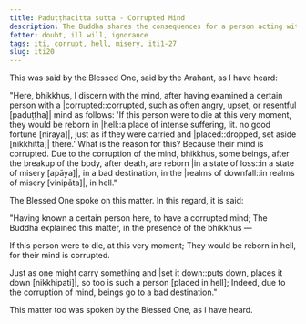 ```yaml
---
title: Paduṭṭhacitta sutta - Corrupted Mind
description: The Buddha shares the consequences for a person acting with a corrupted mind based on his direct knowledge.
fetter: doubt, ill will, ignorance
tags: iti, corrupt, hell, misery, iti1-27
slug: iti20
---
```


This was said by the Blessed One, said by the Arahant, as I have heard:

"Here, bhikkhus, I discern with the mind, after having examined a certain person with a |corrupted::corrupted, such as often angry, upset, or resentful [paduṭṭha]| mind as follows: 'If this person were to die at this very moment, they would be reborn in |hell::a place of intense suffering, lit. no good fortune [niraya]|, just as if they were carried and |placed::dropped, set aside [nikkhitta]| there.' What is the reason for this? Because their mind is corrupted. Due to the corruption of the mind, bhikkhus, some beings, after the breakup of the body, after death, are reborn |in a state of loss::in a state of misery [apāya]|, in a bad destination, in the |realms of downfall::in realms of misery [vinipāta]|, in hell."

The Blessed One spoke on this matter. In this regard, it is said:

"Having known a certain person here,
to have a corrupted mind;
The Buddha explained this matter,
in the presence of the bhikkhus —

If this person were to die,
at this very moment;
They would be reborn in hell,
for their mind is corrupted.

Just as one might carry something and |set it down::puts down, places it down [nikkhipati]|,
so too is such a person [placed in hell];
Indeed, due to the corruption of mind,
beings go to a bad destination."

This matter too was spoken by the Blessed One, as I have heard.